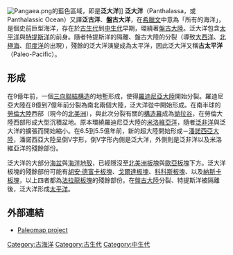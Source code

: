 {{unreferenced|time=2015-01-16T00:51:53+00:00}}
[[File:Pangaea.png|right]]的藍色區域，即是'''泛大洋''']]
'''泛大洋'''（Panthalassa，或Panthalassic Ocean）又譯'''泛古洋'''、'''盤古大洋'''，在[[希臘文|希臘文]]中意為「所有的海洋」，是個史前巨型海洋，存在於[[古生代|古生代]]到[[中生代|中生代]]早期，環繞著[[盤古大陸|盤古大陸]]。泛大洋包含[[太平洋|太平洋]]與[[特提斯洋|特提斯洋]]的前身。隨者特提斯洋的隔離、盤古大陸的分裂（導致[[大西洋|大西洋]]、[[北極海|北極海]]、[[印度洋|印度洋]]的出現），殘餘的泛大洋演變成為太平洋，因此泛大洋又稱'''古太平洋'''（Paleo-Pacific）。

== 形成 ==
在9億年前，一個[[三向聯結構造|三向聯結構造]]的地塹形成，使得[[羅迪尼亞大陸|羅迪尼亞大陸]]開始分裂。羅迪尼亞大陸在8億到7億年前分裂為南北兩個大陸，泛大洋從中開始形成。在南半球的[[勞倫大陸|勞倫大陸]]西部（現今的[[北美洲|北美洲]]），與此次分裂有關的[[構造幕|構造幕]]成為[[拗拉槽|拗拉谷]]，在勞倫大陸西部形成大型沉積盆地。原本環繞羅迪尼亞大陸的[[米洛維亞洋|米洛維亞洋]]，隨者[[泛非洋|泛非洋]]與泛大洋的擴張而開始縮小。在6.5到5.5億年前，新的超大陸開始形成－[[潘諾西亞大陸|潘諾西亞大陸]]，潘諾西亞大陸呈倒V字形，倒V字形內側是泛大洋，外側則是泛非洋以及米洛維亞洋的殘餘部份。

泛大洋的大部分[[海盆|海盆]]與[[海洋地殼|海洋地殼]]，已經隱沒至[[北美洲板塊|北美洲板塊]]與[[歐亞板塊|歐亞板塊]]下方。泛大洋板塊的殘餘部份可能有[[胡安·德富卡板塊|胡安·德富卡板塊]]、[[戈爾達板塊|戈爾達板塊]]、[[科科斯板塊|科科斯板塊]]、以及[[納斯卡板塊|納斯卡板塊]]，以上四者都為[[法拉龍板塊|法拉龍板塊]]的殘餘部份。在[[盤古大陸|盤古大陸]]分裂、特提斯洋被隔離後，泛大洋形成[[太平洋|太平洋]]。

== 外部連結 ==
* [http://www.scotese.com/earth.htm Paleomap project] {{Wayback|url=http://www.scotese.com/earth.htm |date=20100501000427 }}
{{ocean-stub}}

[[Category:古海洋|Category:古海洋]]
[[Category:古生代|Category:古生代]]
[[Category:中生代|Category:中生代]]
